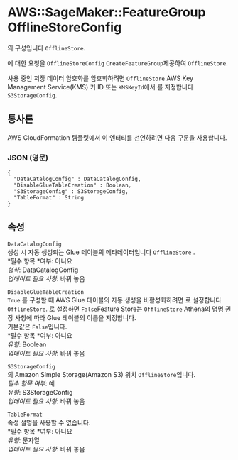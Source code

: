 # AWS::SageMaker::FeatureGroup OfflineStoreConfig

의 구성입니다 `OfflineStore`.

에 대한 요청을 `OfflineStoreConfig` `CreateFeatureGroup`제공하여 `OfflineStore`.

사용 중인 저장 데이터 암호화를 암호화하려면 `OfflineStore` AWS Key Management Service(KMS) 키 ID 또는 `KMSKeyId`에서 를 지정합니다`S3StorageConfig`.

## 통사론

AWS CloudFormation 템플릿에서 이 엔터티를 선언하려면 다음 구문을 사용합니다.

### JSON (영문)

```
{
  "DataCatalogConfig" : DataCatalogConfig,
  "DisableGlueTableCreation" : Boolean,
  "S3StorageConfig" : S3StorageConfig,
  "TableFormat" : String
}
```

## 속성

`DataCatalogConfig`  
생성 시 자동 생성되는 Glue 테이블의 메타데이터입니다 `OfflineStore` .  
*필수 항목 *여부: 아니요  
_형식_: DataCatalogConfig  
_업데이트 필요 사항_: 바꿔 놓음

`DisableGlueTableCreation`  
`True` 를 구성할 때 AWS Glue 테이블의 자동 생성을 비활성화하려면 로 설정합니다`OfflineStore`. 로 설정하면 `False`Feature Store는 `OfflineStore` Athena의 명명 권장 사항에 따라 Glue 테이블의 이름을 지정합니다.  
기본값은 `False`입니다.  
*필수 항목 *여부: 아니요  
_유형_: Boolean  
_업데이트 필요 사항_: 바꿔 놓음

`S3StorageConfig`  
의 Amazon Simple Storage(Amazon S3) 위치 `OfflineStore`입니다.  
_필수 항목 여부_: 예  
_유형_: S3StorageConfig  
_업데이트 필요 사항_: 바꿔 놓음

`TableFormat`  
속성 설명을 사용할 수 없습니다.  
*필수 항목 *여부: 아니요  
_유형_: 문자열  
_업데이트 필요 사항_: 바꿔 놓음
